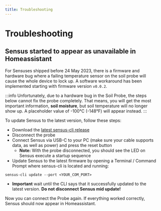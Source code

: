 ```yaml
---
title: Troubleshooting
---
```


# Troubleshooting

## Sensus started to appear as unavailable in Homeassistant

For Sensuses shipped before 24 May 2023, there is a firmware and hardware bug where a failing temperature sensor
on the soil probe will cause the whole device to lock up. A software workaround has been implemented starting with
firmware version `v0.0.2`.

:::info 
Unfortunately, due to a hardware bug in the Soil Probe, the steps below cannot fix the probe completely. That means, you will
get the most important information, **soil moisture**, but soil temperature will no longer show up. A placeholder value of -100°C (-148°F)
will appear instead.
:::

To update Sensus to the latest version, follow these steps:

- Download the [latest sensus-cli release](https://github.com/Ardelean-Calin/sensus-cli/releases/latest)
- Disconnect the probe
- Connect Sensus via USB-C to your PC (make sure your cable supports data, as well as power) and press the reset button
  - **Note:** With the probe disconnected, you should see the LED on Sensus execute a startup sequence
- Update Sensus to the latest firmware by opening a Terminal / Command Prompt where sensus-cli is located and running:
```
sensus-cli update --port <YOUR_COM_PORT>
```
- **Important** wait until the CLI says that it successfully updated to the latest version. **Do not disconnect Sensus mid update!**

Now you can connect the Probe again. If everything worked correctly, Sensus should now appear in Homeassistant.
